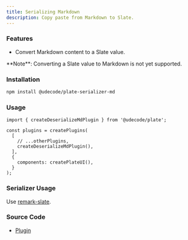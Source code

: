```yaml
---
title: Serializing Markdown
description: Copy paste from Markdown to Slate.
---
```


<ComponentExample src="/src/components/examples/PlaygroundDemo.tsx">
  <PlaygroundDemo id="deserializemd" />
</ComponentExample>

### Features

- Convert Markdown content to a Slate value. 

<Callout className="my-4">
**Note**: Converting a Slate value to Markdown is not yet supported.
</Callout>

### Installation

```bash
npm install @udecode/plate-serializer-md
```

### Usage

```tsx
import { createDeserializeMdPlugin } from '@udecode/plate';

const plugins = createPlugins(
  [
    // ...otherPlugins,
    createDeserializeMdPlugin(),
  ],
  {
    components: createPlateUI(),
  }
);
```

### Serializer Usage

Use [remark-slate](https://github.com/hanford/remark-slate).

### Source Code

- [Plugin](https://github.com/udecode/plate/blob/main/packages/serializers/md/src/deserializer/createDeserializeMdPlugin.ts)